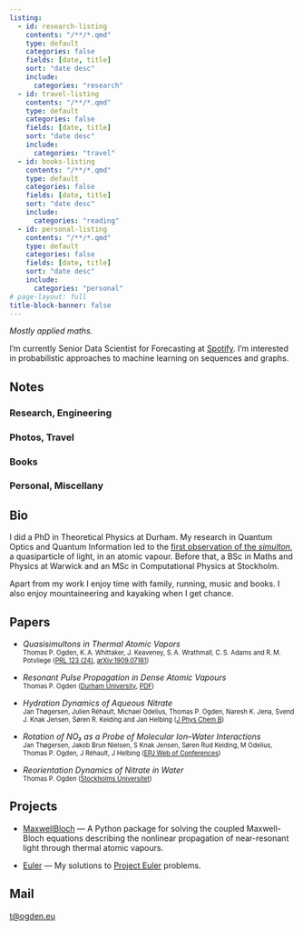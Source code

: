 ```yaml
---
listing:
  - id: research-listing
    contents: "/**/*.qmd"
    type: default
    categories: false
    fields: [date, title]
    sort: "date desc"
    include:
      categories: "research"
  - id: travel-listing
    contents: "/**/*.qmd"
    type: default
    categories: false
    fields: [date, title]
    sort: "date desc"
    include:
      categories: "travel"
  - id: books-listing
    contents: "/**/*.qmd"
    type: default
    categories: false
    fields: [date, title]
    sort: "date desc"
    include:
      categories: "reading"
  - id: personal-listing
    contents: "/**/*.qmd"
    type: default
    categories: false
    fields: [date, title]
    sort: "date desc"
    include:
      categories: "personal"
# page-layout: full
title-block-banner: false
--- 
```


<!-- ![](glen-coe-004.jpg){width=50% fig-align="left"} -->

_Mostly applied maths._

I'm currently Senior Data Scientist for Forecasting at [Spotify][spotify-ds]. I'm 
interested in probabilistic approaches to machine learning on sequences and graphs.

## Notes

### Research, Engineering

:::{#research-listing}
:::

### Photos, Travel

:::{#travel-listing}
:::

### Books

:::{#books-listing}
:::

### Personal, Miscellany

:::{#personal-listing}
:::

## Bio

I did a PhD in Theoretical Physics at Durham. My  research in Quantum Optics and Quantum 
Information led to the [first observation of the _simulton_][aps-syn], a quasiparticle 
of light, in an atomic vapour. Before that, a BSc in Maths and Physics at Warwick and an 
MSc in Computational Physics at Stockholm.

Apart from   my work I enjoy time with family, running, music and books. I also enjoy
mountaineering and kayaking when I get chance.

## Papers

- _Quasisimultons in Thermal Atomic Vapors_  
  <span style="font-size: 0.8em">Thomas P. Ogden, K. A. Whittaker, J. Keaveney, S. A. Wrathmall, C. S. Adams
  and R. M. Potvliege 
  (<a href="https://journals.aps.org/prl/abstract/10.1103/PhysRevLett.123.243604">PRL 123 (24)</a>, <a href="https://arxiv.org/abs/1909.07161">arXiv:1909.07161</a>)
  </span>

- _Resonant Pulse Propagation in Dense Atomic Vapours_  
  <span style="font-size: 0.8em">Thomas P. Ogden (<a href="http://etheses.dur.ac.uk/11599/">Durham University</a>, 
  <a href="https://github.com/tpogden/phd-thesis/releases/download/v1.1/thesis_thomasogden_v1.1.pdf">PDF</a>)
  </span>

- _Hydration Dynamics of Aqueous Nitrate_  
  <span style="font-size: 0.8em">Jan Thøgersen, Julien Réhault, Michael Odelius, Thomas P. Ogden, 
    Naresh K. Jena, Svend J. Knak Jensen, Søren R. Keiding and Jan Helbing 
    (<a href="https://pubs.acs.org/doi/full/10.1021/jp310090u">J Phys Chem B</a>)
  </span>

- _Rotation of NO₃ as a Probe of Molecular Ion–Water Interactions_  
  <span style="font-size: 0.8em">Jan Thøgersen, Jakob Brun Nielsen, S Knak Jensen, Søren Rud Keiding, M Odelius, Thomas P. Ogden, J Réhault, J Helbing 
  (<a href="https://www.epj-conferences.org/articles/epjconf/abs/2013/02/epjconf_up2012_06002/epjconf_up2012_06002.html">EPJ Web of Conferences</a>)
  </span>

- _Reorientation Dynamics of Nitrate in Water_  
  <span style="font-size: 0.8em">Thomas P. Ogden
  (<a href="https://www.fysik.su.se/polopoly_fs/1.374009.1519307122!/menu/standard/file/2011_TomOdgen.pdf">Stockholms Universitet</a>)
  </span>

## Projects

- [MaxwellBloch][mb] --- A Python package for solving the coupled Maxwell-Bloch
  equations describing the nonlinear propagation of near-resonant light through
  thermal atomic vapours.

- [Euler][euler] --- My solutions to [Project Euler][pe] problems.

## Mail

[t@ogden.eu](mailto:t@ogden.eu)

[spotify-ds]: https://engineering.atspotify.com/category/data-science/
[aps-syn]: https://physics.aps.org/synopsis-for/10.1103/PhysRevLett.123.243604

[mb]: https://github.com/tpogden/maxwellbloch
[euler]: http://ogden.eu/euler/
[pe]: https://projecteuler.net/